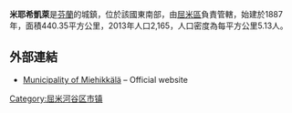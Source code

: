 '''米耶希凱萊'''是[[芬蘭|芬蘭]]的城鎮，位於該國東南部，由[[屈米區|屈米區]]負責管轄，始建於1887年，面積440.35平方公里，2013年人口2,165，人口密度為每平方公里5.13人。

==外部連結==
*[http://www.miehikkala.fi/ Municipality of Miehikkälä] – Official website {{fi icon}}

{{Finland-geo-stub}}
[[Category:屈米河谷区市镇|Category:屈米河谷区市镇]]